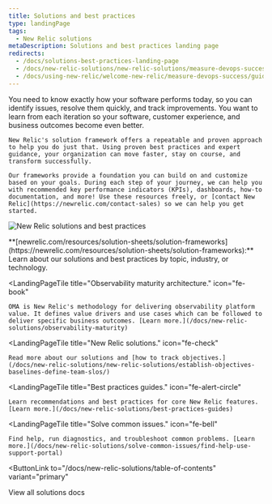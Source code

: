 ```yaml
---
title: Solutions and best practices
type: landingPage
tags:
  - New Relic solutions
metaDescription: Solutions and best practices landing page
redirects:
  - /docs/solutions-best-practices-landing-page
  - /docs/new-relic-solutions/new-relic-solutions/measure-devops-success/guide-measuring-devops-success/
  - /docs/using-new-relic/welcome-new-relic/measure-devops-success/guide-measuring-devops-success
---
```


<LandingPageHero>
  <HeroContent>
    You need to know exactly how your software performs today, so you can identify issues, resolve them quickly, and track improvements. You want to learn from each iteration so your software, customer experience, and business outcomes become even better.

    New Relic's solution framework offers a repeatable and proven approach to help you do just that. Using proven best practices and expert guidance, your organization can move faster, stay on course, and transform successfully.

    Our frameworks provide a foundation you can build on and customize based on your goals. During each step of your journey, we can help you with recommended key performance indicators (KPIs), dashboards, how-to documentation, and more! Use these resources freely, or [contact New Relic](https://newrelic.com/contact-sales) so we can help you get started.
  </HeroContent>

  ![New Relic solutions and best practices](./images/solutions-landing-page.png "New Relic solutions and best practices")

  <figcaption>
    **[newrelic.com/resources/solution-sheets/solution-frameworks](https://newrelic.com/resources/solution-sheets/solution-frameworks):** Learn about our solutions and best practices by topic, industry, or technology.
  </figcaption>
</LandingPageHero>

<LandingPageTileGrid>

  <LandingPageTile
    title="Observability maturity architecture."
    icon="fe-book"
  >
    OMA is New Relic's methodology for delivering observability platform value. It defines value drivers and use cases which can be followed to deliver specific business outcomes. [Learn more.](/docs/new-relic-solutions/observability-maturity)
  </LandingPageTile>

  <LandingPageTile
    title="New Relic solutions."
    icon="fe-check"
  >
    Read more about our solutions and [how to track objectives.](/docs/new-relic-solutions/new-relic-solutions/establish-objectives-baselines-define-team-slos/)
  </LandingPageTile>

  <LandingPageTile
    title="Best practices guides."
    icon="fe-alert-circle"
  >
    Learn recommendations and best practices for core New Relic features. [Learn more.](/docs/new-relic-solutions/best-practices-guides)
  </LandingPageTile>

  <LandingPageTile
    title="Solve common issues."
    icon="fe-bell"
  >
    Find help, run diagnostics, and troubleshoot common problems. [Learn more.](/docs/new-relic-solutions/solve-common-issues/find-help-use-support-portal)
  </LandingPageTile>

</LandingPageTileGrid>

<ButtonLink
  to="/docs/new-relic-solutions/table-of-contents"
  variant="primary"
>
  View all solutions docs
</ButtonLink>
